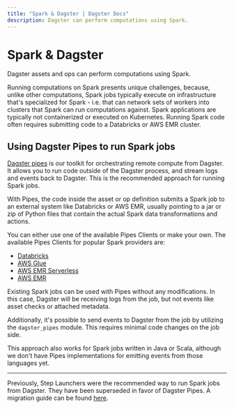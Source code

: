 ```yaml
---
title: "Spark & Dagster | Dagster Docs"
description: Dagster can perform computations using Spark.
---
```


# Spark & Dagster

Dagster assets and ops can perform computations using Spark.

Running computations on Spark presents unique challenges, because, unlike other computations, Spark jobs typically execute on infrastructure that's specialized for Spark - i.e. that can network sets of workers into clusters that Spark can run computations against. Spark applications are typically not containerized or executed on Kubernetes. Running Spark code often requires submitting code to a Databricks or AWS EMR cluster.

## Using Dagster Pipes to run Spark jobs

[Dagster pipes](/concepts/dagster-pipes) is our toolkit for orchestrating remote compute from Dagster. It allows you to run code outside of the Dagster process, and stream logs and events back to Dagster. This is the recommended approach for running Spark jobs.

With Pipes, the code inside the asset or op definition submits a Spark job to an external system like Databricks or AWS EMR, usually pointing to a jar or zip of Python files that contain the actual Spark data transformations and actions.

You can either use one of the available Pipes Clients or make your own. The available Pipes Clients for popular Spark providers are:

- [Databricks](/concepts/dagster-pipes/databricks)
- [AWS Glue](/concepts/dagster-pipes/aws-glue)
- [AWS EMR Serverless](/concepts/dagster-pipes/aws-emr-serverless)
- [AWS EMR](/concepts/dagster-pipes/aws-emr)

Existing Spark jobs can be used with Pipes without any modifications. In this case, Dagster will be receiving logs from the job, but not events like asset checks or attached metadata.

Additionally, it's possible to send events to Dagster from the job by utilizing the `dagster_pipes` module. This requires minimal code changes on the job side.

This approach also works for Spark jobs written in Java or Scala, although we don't have Pipes implementations for emitting events from those languages yet.

---

Previously, Step Launchers were the recommended way to run Spark jobs from Dagster. They have been superseded in favor of Dagster Pipes. A migration guide can be found [here](/guides/migrations/from-step-launchers-to-pipes).
